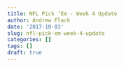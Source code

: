 ```yaml
---
title: NFL Pick ‘Em - Week 4 Update
author: Andrew Flack
date: '2017-10-03'
slug: nfl-pick-em-week-4-update
categories: []
tags: []
draft: true
---
```


